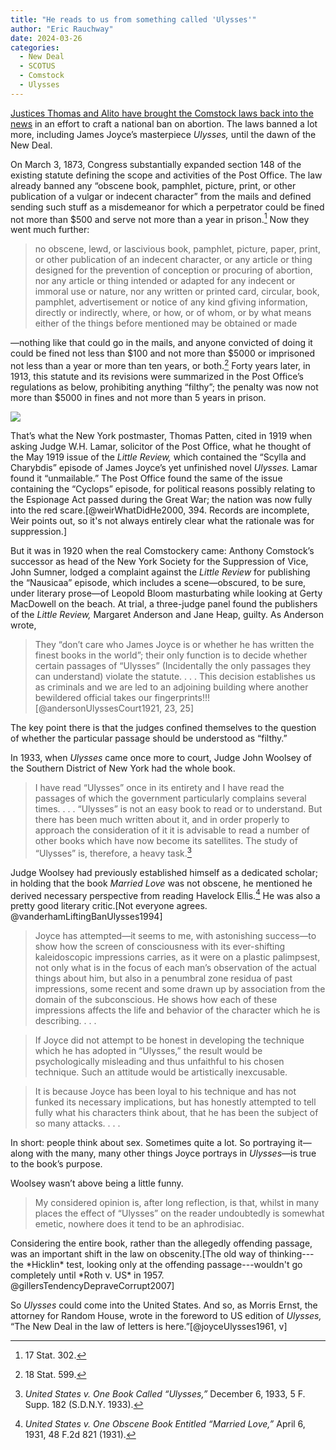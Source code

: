 ```yaml
---
title: "He reads to us from something called 'Ulysses'"
author: "Eric Rauchway"
date: 2024-03-26
categories:
  - New Deal
  - SCOTUS
  - Comstock
  - Ulysses
---
```


[Justices Thomas and Alito have brought the Comstock laws back into the news](https://www.washingtonpost.com/health/2024/03/26/comstock-act-supreme-court-abortion-pill/) in an effort to craft a national ban on abortion. The laws banned a lot more, including James Joyce's masterpiece *Ulysses,* until the dawn of the New Deal.

On March 3, 1873, Congress substantially expanded section 148 of the existing statute defining the scope and activities of the Post Office. The law already banned any "obscene book, pamphlet, picture, print, or other publication of a vulgar or indecent character" from the mails and defined sending such stuff as a misdemeanor for which a perpetrator could be fined not more than $500 and serve not more than a year in prison.[^1] Now they went much further:

>no obscene, lewd, or lascivious book, pamphlet, picture, paper, print, or other publication of an indecent character, or any article or thing designed for the prevention of conception or procuring of abortion, nor any article or thing intended or adapted for any indecent or immoral use or nature, nor any written or printed card, circular, book, pamphlet, advertisement or notice of any kind gfiving information, directly or indirectly, where, or how, or of whom, or by what means either of the things before mentioned may be obtained or made

---nothing like that could go in the mails, and anyone convicted of doing it could be fined not less than $100 and not more than $5000 or imprisoned not less than a year or more than ten years, or both.[^2] Forty years later, in 1913, this statute and its revisions were summarized in the Post Office's regulations as below, prohibiting anything "filthy"; the penalty was now not more than $5000 in fines and not more than 5 years in prison.

![](./po_com.png)

That's what the New York postmaster, Thomas Patten, cited in 1919 when asking Judge W.H. Lamar, solicitor of the Post Office, what he thought of the May 1919 issue of the *Little Review,* which contained the "Scylla and Charybdis" episode of James Joyce's yet unfinished novel *Ulysses.* Lamar found it "unmailable." The Post Office found the same of the issue containing the "Cyclops" episode, for political reasons possibly relating to the Espionage Act passed during the Great War; the nation was now fully into the red scare.[@weirWhatDidHe2000, 394. Records are incomplete, Weir points out, so it's not always entirely clear what the rationale was for suppression.]

But it was in 1920 when the real Comstockery came: Anthony Comstock's successor as head of the New York Society for the Suppression of Vice, John Sumner, lodged a complaint against the *Little Review* for publishing the "Nausicaa" episode, which includes a scene---obscured, to be sure, under literary prose---of Leopold Bloom masturbating while looking at Gerty MacDowell on the beach. At trial, a three-judge panel found the publishers of the *Little Review,* Margaret Anderson and Jane Heap, guilty. As Anderson wrote, 

>They "don't care who James Joyce is or whether he has written the finest books in the world"; their only function is to decide whether certain passages of "Ulysses" (Incidentally the only passages they can understand) violate the statute. . . . This decision establishes us as criminals and we are led to an adjoining building where another bewildered official takes our fingerprints!!! [@andersonUlyssesCourt1921, 23, 25]

The key point there is that the judges confined themselves to the question of whether the particular passage should be understood as "filthy." 

In 1933, when *Ulysses* came once more to court, Judge John Woolsey of the Southern District of New York had the whole book.

>I have read "Ulysses" once in its entirety and I have read the passages of which the government particularly complains several times. . . . "Ulysses" is not an easy book to read or to understand. But there has been much written about it, and in order properly to approach the consideration of it it is advisable to read a number of other books which have now become its satellites. The study of "Ulysses" is, therefore, a heavy task.[^5]

Judge Woolsey had previously established himself as a dedicated scholar; in holding that the book *Married Love* was not obscene, he mentioned he derived necessary perspective from reading Havelock Ellis.[^6] He was also a pretty good literary critic.[Not everyone agrees. @vanderhamLiftingBanUlysses1994]

>Joyce has attempted---it seems to me, with astonishing success---to show how the screen of consciousness with its ever-shifting kaleidoscopic impressions carries, as it were on a plastic palimpsest, not only what is in the focus of each man's observation of the actual things about him, but also in a penumbral zone residua of past impressions, some recent and some drawn up by association from the domain of the subconscious. He shows how each of these impressions affects the life and behavior of the character which he is describing. . . .

>If Joyce did not attempt to be honest in developing the technique which he has adopted in "Ulysses," the result would be psychologically misleading and thus unfaithful to his chosen technique. Such an attitude would be artistically inexcusable.

>It is because Joyce has been loyal to his technique and has not funked its necessary implications, but has honestly attempted to tell fully what his characters think about, that he has been the subject of so many attacks. . . .

In short: people think about sex. Sometimes quite a lot. So portraying it---along with the many, many other things Joyce portrays in *Ulysses*---is true to the book's purpose.

Woolsey wasn't above being a little funny.

>My considered opinion is, after long reflection, is that, whilst in many places the effect of "Ulysses" on the reader undoubtedly is somewhat emetic, nowhere does it tend to be an aphrodisiac.

Considering the entire book, rather than the allegedly offending passage, was an important shift in the law on obscenity.[The old way of thinking---the *Hicklin* test, looking only at the offending passage---wouldn't go completely until *Roth v. US* in 1957. @gillersTendencyDepraveCorrupt2007] 

So *Ulysses* could come into the United States. And so, as Morris Ernst, the attorney for Random House, wrote in the foreword to US edition of *Ulysses,* "The New Deal in the law of letters is here."[@joyceUlysses1961, v]


[^1]: 17 Stat. 302.

[^2]: 18 Stat. 599.

[^5]: *United States v. One Book Called "Ulysses,"* December 6, 1933, 5 F. Supp. 182 (S.D.N.Y. 1933).

[^6]: *United States v. One Obscene Book Entitled "Married Love,"* April 6, 1931, 48 F.2d 821 (1931).